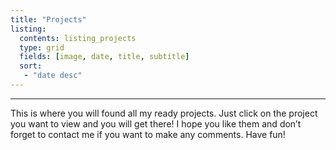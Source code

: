 ```yaml
---
title: "Projects"
listing: 
  contents: listing_projects
  type: grid
  fields: [image, date, title, subtitle]
  sort: 
   - "date desc"
---
```


------------------------------------------------------------------------

This is where you will found all my ready projects. Just click on the project you want to view and you will get there! I hope you like them and don't forget to contact me if you want to make any comments. Have fun!
